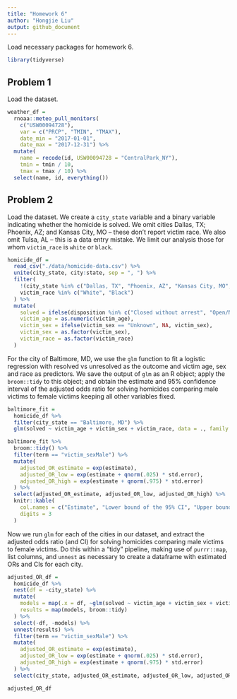 ```yaml
---
title: "Homework 6"
author: "Hongjie Liu"
output: github_document
---
```



Load necessary packages for homework 6.

```r
library(tidyverse)
```


## Problem 1

Load the dataset.

```r
weather_df = 
  rnoaa::meteo_pull_monitors(
    c("USW00094728"),
    var = c("PRCP", "TMIN", "TMAX"), 
    date_min = "2017-01-01",
    date_max = "2017-12-31") %>%
  mutate(
    name = recode(id, USW00094728 = "CentralPark_NY"),
    tmin = tmin / 10,
    tmax = tmax / 10) %>%
  select(name, id, everything())
```


## Problem 2

Load the dataset. We create a `city_state` variable and a binary variable indicating whether the homicide is solved. We omit cities Dallas, TX; Phoenix, AZ; and Kansas City, MO – these don’t report victim race. We also omit Tulsa, AL – this is a data entry mistake. We limit our analysis those for whom `victim_race` is `white` or `black`.

```r
homicide_df =
  read_csv("./data/homicide-data.csv") %>% 
  unite(city_state, city:state, sep = ", ") %>% 
  filter(
    !(city_state %in% c("Dallas, TX", "Phoenix, AZ", "Kansas City, MO", "Tulsa, AL")),
    victim_race %in% c("White", "Black")
  ) %>% 
  mutate(
    solved = ifelse(disposition %in% c("Closed without arrest", "Open/No arrest"), FALSE, TRUE),
    victim_age = as.numeric(victim_age),
    victim_sex = ifelse(victim_sex == "Unknown", NA, victim_sex),
    victim_sex = as.factor(victim_sex),
    victim_race = as.factor(victim_race)
  )
```

For the city of Baltimore, MD, we use the `glm` function to fit a logistic regression with resolved vs unresolved as the outcome and victim age, sex and race as predictors. We save the output of `glm` as an R object; apply the `broom::tidy` to this object; and obtain the estimate and 95% confidence interval of the adjusted odds ratio for solving homicides comparing male victims to female victims keeping all other variables fixed.

```r
baltimore_fit =
  homicide_df %>% 
  filter(city_state == "Baltimore, MD") %>% 
  glm(solved ~ victim_age + victim_sex + victim_race, data = ., family = binomial())

baltimore_fit %>% 
  broom::tidy() %>% 
  filter(term == "victim_sexMale") %>% 
  mutate(
    adjusted_OR_estimate = exp(estimate),
    adjusted_OR_low = exp(estimate + qnorm(.025) * std.error),
    adjusted_OR_high = exp(estimate + qnorm(.975) * std.error)
  ) %>% 
  select(adjusted_OR_estimate, adjusted_OR_low, adjusted_OR_high) %>% 
  knitr::kable(
    col.names = c("Estimate", "Lower bound of the 95% CI", "Upper bound of the 95% CI"),
    digits = 3
  )
```

Now we run `glm` for each of the cities in our dataset, and extract the adjusted odds ratio (and CI) for solving homicides comparing male victims to female victims. Do this within a “tidy” pipeline, making use of `purrr::map`, list columns, and `unnest` as necessary to create a dataframe with estimated ORs and CIs for each city.

```r
adjusted_OR_df =
  homicide_df %>% 
  nest(df = -city_state) %>% 
  mutate(
    models = map(.x = df, ~glm(solved ~ victim_age + victim_sex + victim_race, data = .x, family = binomial())),
    results = map(models, broom::tidy)
  ) %>% 
  select(-df, -models) %>% 
  unnest(results) %>% 
  filter(term == "victim_sexMale") %>% 
  mutate(
    adjusted_OR_estimate = exp(estimate),
    adjusted_OR_low = exp(estimate + qnorm(.025) * std.error),
    adjusted_OR_high = exp(estimate + qnorm(.975) * std.error)
  ) %>% 
  select(city_state, adjusted_OR_estimate, adjusted_OR_low, adjusted_OR_high)

adjusted_OR_df
```

